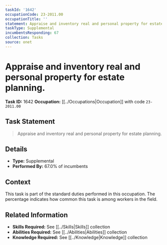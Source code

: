 ```yaml
---
taskId: '1642'
occupationCode: 23-2011.00
occupationTitle: ''
statement: Appraise and inventory real and personal property for estate planning.
taskType: Supplemental
incumbentsResponding: 67
collection: Tasks
source: onet
---
```

# Appraise and inventory real and personal property for estate planning.

**Task ID:** 1642
**Occupation:** [[../Occupations|Occupation]] with code `23-2011.00`

## Task Statement

> Appraise and inventory real and personal property for estate planning.

## Details

- **Type:** Supplemental
- **Performed By:** 67.0% of incumbents

## Context

This task is part of the standard duties performed in this occupation. The percentage indicates how common this task is among workers in the field.

## Related Information

- **Skills Required:** See [[../Skills|Skills]] collection
- **Abilities Required:** See [[../Abilities|Abilities]] collection
- **Knowledge Required:** See [[../Knowledge|Knowledge]] collection
